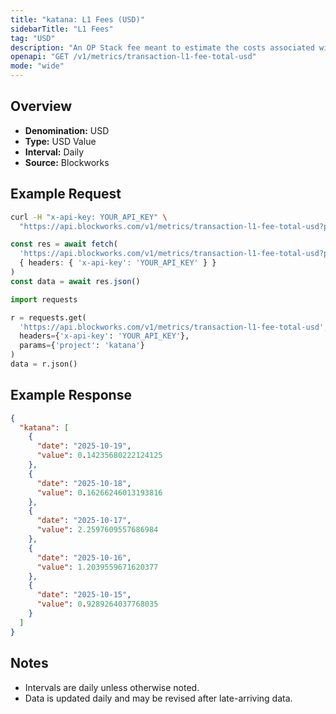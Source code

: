 ```yaml
---
title: "katana: L1 Fees (USD)"
sidebarTitle: "L1 Fees"
tag: "USD"
description: "An OP Stack fee meant to estimate the costs associated with posting data to the L1 that is attributed to the user's transaction fee"
openapi: "GET /v1/metrics/transaction-l1-fee-total-usd"
mode: "wide"
---
```


## Overview

- **Denomination:** USD
- **Type:** USD Value
- **Interval:** Daily
- **Source:** Blockworks

## Example Request

<CodeGroup>

```bash cURL
curl -H "x-api-key: YOUR_API_KEY" \
  "https://api.blockworks.com/v1/metrics/transaction-l1-fee-total-usd?project=katana"
```

```typescript TypeScript
const res = await fetch(
  'https://api.blockworks.com/v1/metrics/transaction-l1-fee-total-usd?project=katana',
  { headers: { 'x-api-key': 'YOUR_API_KEY' } }
)
const data = await res.json()
```

```python Python
import requests

r = requests.get(
  'https://api.blockworks.com/v1/metrics/transaction-l1-fee-total-usd',
  headers={'x-api-key': 'YOUR_API_KEY'},
  params={'project': 'katana'}
)
data = r.json()
```

</CodeGroup>

## Example Response

```json
{
  "katana": [
    {
      "date": "2025-10-19",
      "value": 0.14235680222124125
    },
    {
      "date": "2025-10-18",
      "value": 0.16266246013193816
    },
    {
      "date": "2025-10-17",
      "value": 2.2597609557686984
    },
    {
      "date": "2025-10-16",
      "value": 1.2039559671620377
    },
    {
      "date": "2025-10-15",
      "value": 0.9289264037768035
    }
  ]
}
```

## Notes
- Intervals are daily unless otherwise noted.
- Data is updated daily and may be revised after late-arriving data.